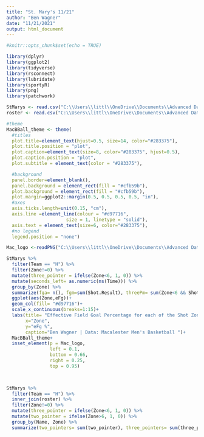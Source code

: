```yaml
---
title: "St. Mary's 11/21"
author: "Ben Wagner"
date: "11/21/2021"
output: html_document
---
```


```r
#knitr::opts_chunk$set(echo = TRUE)
```

```r
library(dplyr)
library(ggplot2)
library(tidyverse)
library(rsconnect)
library(lubridate)
library(sportyR)
library(png)
library(patchwork)

StMarys <- read.csv("C:\\Users\\littl\\OneDrive\\Documents\\Advanced Data Sci\\21-22MacBasketball\\St. Marys\\21-22 Mac Basketball - St. Mary's.csv")
roster <- read.csv("C:\\Users\\littl\\OneDrive\\Documents\\Advanced Data Sci\\21-22MacBasketball\\21-22 Mac Basketball - Mac Roster.csv")
```


```r

#theme
MacBBall_theme <- theme(
  #titles
  plot.title=element_text(hjust=0.5, size=14, color="#283375"),
  plot.title.position = "plot",
  plot.caption=element_text(size=8, color="#283375", hjust=0.5),
  plot.caption.position = "plot",
  plot.subtitle = element_text(color = "#283375"),

  #background
  panel.border=element_blank(),
  panel.background = element_rect(fill = "#cfb59b"),
  plot.background = element_rect(fill = "#cfb59b"),
  plot.margin=ggplot2::margin(0.5, 0.5, 0.5, 0.5, "in"),
  #axes
  axis.ticks.length=unit(0.15, "cm"),
  axis.line =element_line(colour = "#d97716", 
                      size = 1, linetype = "solid"),
  axis.text = element_text(size=6, color="#283375"),
  #no legend
  legend.position = "none")

Mac_logo <-readPNG("C:\\Users\\littl\\OneDrive\\Documents\\Advanced Data Sci\\21-22MacBasketball\\Mac logo.png", native = TRUE)
```


```r
StMarys %>% 
  filter(Team == "H") %>% 
  filter(Zone!=0) %>% 
  mutate(three_pointer = ifelse(Zone<6, 1, 0)) %>%
  mutate(seconds_left= as.numeric(ms(Time))) %>%  
  group_by(Zone) %>%  
  summarize(fga= n(), fgm=sum(Shot.Result), threePm= sum(Zone<6 && Shot.Result==1), eFg=(fgm+(0.5*threePm))/fga) %>% 
  ggplot(aes(Zone,eFg))+
  geom_col(fill= "#d97716")+
  scale_x_continuous(breaks=1:15)+
  labs(title= "Effective Field Goal Percentage for each of the Shot Zones",
       x="Zone",
       y="eFg %",
       caption="Ben Wagner | Data: Macalester Men's Basketball ")+
  MacBBall_theme+
  inset_element(p = Mac_logo,
                left = 0.1,
                bottom = 0.66,
                right = 0.25,
                top = 0.95)

  
```


```r
StMarys %>% 
  filter(Team == "H") %>%
  inner_join(roster) %>% 
  filter(Zone!=0) %>% 
  mutate(three_pointer = ifelse(Zone<6, 1, 0)) %>%
  mutate(two_pointer = ifelse(Zone>6, 1, 0)) %>%
  group_by(Name, Zone) %>% 
  summarize(two_pointers= sum(two_pointer), three_pointers= sum(three_pointer), shots_made= sum(Shot.Result))
  
```

